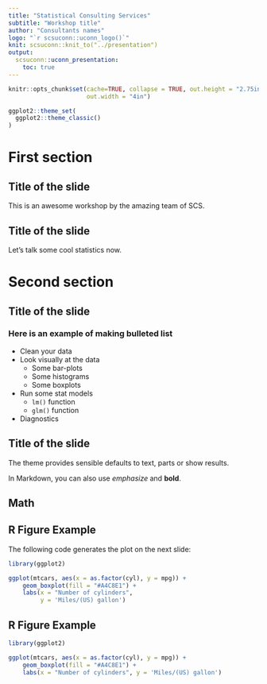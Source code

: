 ```yaml
---
title: "Statistical Consulting Services"
subtitle: "Workshop title"
author: "Consultants names"
logo: "`r scsuconn::uconn_logo()`"
knit: scsuconn::knit_to("../presentation")
output: 
  scsuconn::uconn_presentation:
    toc: true
---
```



```r
knitr::opts_chunk$set(cache=TRUE, collapse = TRUE, out.height = "2.75in",  
                      out.width = "4in")

ggplot2::theme_set(
  ggplot2::theme_classic()
)
```



# First section

## Title of the slide

This is an awesome workshop by the amazing team of SCS.

## Title of the slide

Let's talk some cool statistics now.

# Second section

## Title of the slide

### Here is an example of making bulleted list
- Clean your data
- Look visually at the data
    - Some bar-plots
    - Some histograms
    - Some boxplots
- Run some stat models
    - `lm()` function
    - `glm()` function
- Diagnostics

## Title of the slide

\begin{center}becomes\end{center}

The theme provides sensible defaults to \emph{emphasize} text,
\alert{accent} parts or show \textbf{bold} results.

In Markdown, you can also use _emphasize_ and **bold**.


## Math

\begin{equation*}
    e = \lim_{n\to \infty} \left(1 + \frac{1}{n}\right)^n
\end{equation*}


## R Figure Example

The following code generates the plot on the next slide:

```r
library(ggplot2)

ggplot(mtcars, aes(x = as.factor(cyl), y = mpg)) + 
    geom_boxplot(fill = "#A4C8E1") + 
    labs(x = "Number of cylinders", 
         y = 'Miles/(US) gallon')

```  


## R Figure Example
  
```r
library(ggplot2)

ggplot(mtcars, aes(x = as.factor(cyl), y = mpg)) + 
    geom_boxplot(fill = "#A4C8E1") + 
    labs(x = "Number of cylinders", y = 'Miles/(US) gallon')
```  
